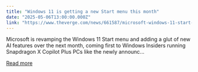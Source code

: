 ```yaml
---
title: "Windows 11 is getting a new Start menu this month"
date: "2025-05-06T13:00:00.000Z"
link: "https://www.theverge.com/news/661587/microsoft-windows-11-start-menu-copilot-ai-agent-settings-menu"
---
```


Microsoft is revamping the Windows 11 Start menu and adding a glut of new AI features over the next month, coming first to Windows Insiders running Snapdragon X Copilot Plus PCs like the newly announc...

[Read more](https://www.theverge.com/news/661587/microsoft-windows-11-start-menu-copilot-ai-agent-settings-menu)
